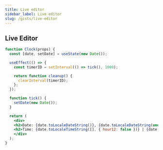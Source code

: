```yaml
---
title: Live editor
sidebar_label: Live editor
slug: /gists/live-editor
---
```



## Live Editor


```jsx live
function Clock(props) {
  const [date, setDate] = useState(new Date());

  useEffect(() => {
    const timerID = setInterval(() => tick(), 1000);

    return function cleanup() {
      clearInterval(timerID);
    };
  });

  function tick() {
    setDate(new Date());
  }

  return (
    <div>
    <h2>Date: {date.toLocaleDateString()}, {date.toLocaleDateString(undefined, { weekday: 'long' })}</h2>
    <h2>Time: {date.toLocaleTimeString([], { hour12: false })} | {date.toLocaleTimeString([], {})}</h2>
    </div>
  );
}
```